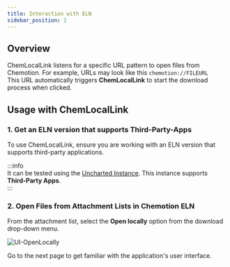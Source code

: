 ```yaml
---
title: Interaction with ELN
sidebar_position: 2
---
```


## Overview

ChemLocalLink listens for a specific URL pattern to open files from Chemotion. For example, URLs may look like this `chemotion://FILEURL`  
This URL automatically triggers **ChemLocalLink** to start the download process when clicked.

## Usage with ChemLocalLink

### 1. Get an ELN version that supports Third-Party-Apps

To use ChemLocalLink, ensure you are working with an ELN version that supports third-party applications.

:::info  
It can be tested using the [Uncharted Instance](https://uncharted.chemotion.ibcs.kit.edu/). This instance supports **Third-Party Apps**.  
:::

### 2. Open Files from Attachment Lists in Chemotion ELN

From the attachment list, select the **Open locally** option from the download drop-down menu.

![UI-OpenLocally](/img/chemlocallink/openlcl.png)

Go to the next page to get familiar with the application's user interface.
